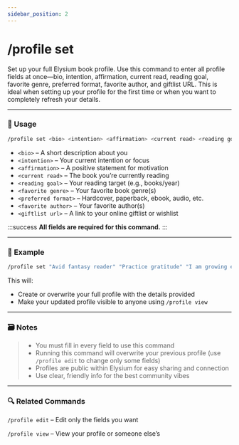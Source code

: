 ```yaml
---
sidebar_position: 2
---
```


# /profile set 

Set up your full Elysium book profile. Use this command to enter all profile fields at once—bio, intention, affirmation, current read, reading goal, favorite genre, preferred format, favorite author, and giftlist URL. This is ideal when setting up your profile for the first time or when you want to completely refresh your details.

<hr className="md-divider-gradient" />

### 💬 Usage
```bash
/profile set <bio> <intention> <affirmation> <current read> <reading goal> <favorite genre> <preferred format> <favorite author> <giftlist url>
```
- `<bio>` – A short description about you
- `<intention>` – Your current intention or focus
- `<affirmation>` – A positive statement for motivation
- `<current read>` – The book you’re currently reading
- `<reading goal>` – Your reading target (e.g., books/year)
- `<favorite genre>` – Your favorite book genre(s)
- `<preferred format>` – Hardcover, paperback, ebook, audio, etc.
- `<favorite author>` – Your favorite author(s)
- `<giftlist url>` – A link to your online giftlist or wishlist

:::success
**All fields are required for this command.**
:::

<hr className="md-divider-gradient" />

### 📌 Example
```bash
/profile set "Avid fantasy reader" "Practice gratitude" "I am growing every day" "Legends & Lattes" "24 books this year" "Fantasy" "Paperback" "Travis Baldree" "https://yourwishlist.com"
```
This will:
- Create or overwrite your full profile with the details provided
- Make your updated profile visible to anyone using `/profile view`

<hr className="md-divider-gradient" />

### 🗃️ Notes
> - You must fill in every field to use this command
> - Running this command will overwrite your previous profile (use `/profile edit` to change only some fields)
> - Profiles are public within Elysium for easy sharing and connection
> - Use clear, friendly info for the best community vibes

<hr className="md-divider-gradient" />

### 🔍 Related Commands
`/profile edit` – Edit only the fields you want

`/profile view` – View your profile or someone else’s